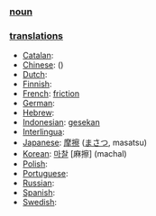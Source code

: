 === [[noun]] ===

=== [[translation]]s ===

*[[Catalan]]: [[]] '' ''
*[[Chinese]]: [[]] ()
*[[Dutch]]: [[]] '' ''
*[[Finnish]]: [[]]
*[[French]]: [[friction]] '' ''
*[[German]]: [[]] '' ''
*[[Hebrew]]: [[]] '' ''
*[[Indonesian]]: [[gesek|gesekan]]
*[[Interlingua]]: [[]]
*[[Japanese]]: [[摩擦]] ([[まさつ]], masatsu)
*[[Korean]]: [[마찰]] [麻擦] (machal)
*[[Polish]]: [[]]
*[[Portuguese]]: [[]] '' ''
*[[Russian]]: [[]]
*[[Spanish]]: [[]] '' ''
*[[Swedish]]: [[]] '' ''